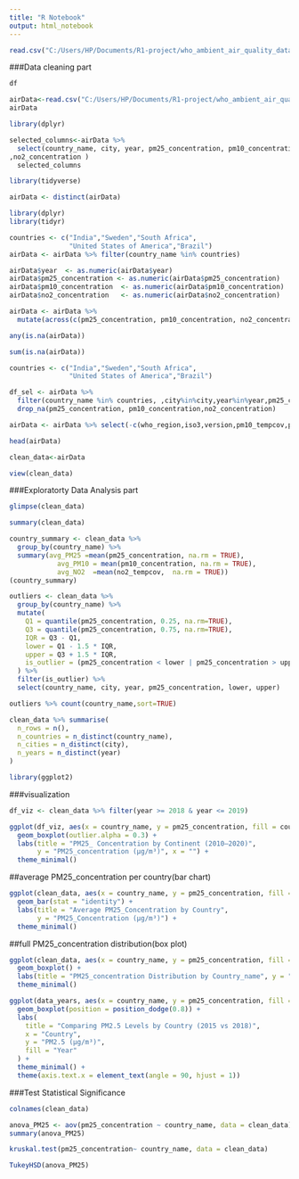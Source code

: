 ---
title: "R Notebook"
output: html_notebook
---

```{r}
read.csv("C:/Users/HP/Documents/R1-project/who_ambient_air_quality_database_version_2024_(v6.1) (3).csv")
```

###Data cleaning part

```{r}
df 
```


```{r}
airData<-read.csv("C:/Users/HP/Documents/R1-project/who_ambient_air_quality_database_version_2024_(v6.1) (3).csv")
airData
```

```{r}
library(dplyr)
```
```{r}
selected_columns<-airData %>%
  select(country_name, city, year, pm25_concentration, pm10_concentration
,no2_concentration )
  selected_columns
```

```{r}
library(tidyverse)

```
```{r}
airData <- distinct(airData)

```

```{r}
library(dplyr)
library(tidyr)
```

```{r}

countries <- c("India","Sweden","South Africa",
               "United States of America","Brazil")
airData <- airData %>% filter(country_name %in% countries)
```

```{r}
airData$year  <- as.numeric(airData$year)
airData$pm25_concentration <- as.numeric(airData$pm25_concentration)
airData$pm10_concentration  <- as.numeric(airData$pm10_concentration)
airData$no2_concentration   <- as.numeric(airData$no2_concentration)
```
```{r}
airData <- airData %>%
  mutate(across(c(pm25_concentration, pm10_concentration, no2_concentration), ~ ifelse(. <= 0, NA, .)))

```
```{r}
any(is.na(airData))
```

```{r}
sum(is.na(airData))
```

```{r}

countries <- c("India","Sweden","South Africa",
               "United States of America","Brazil")

df_sel <- airData %>%
  filter(country_name %in% countries, ,city%in%city,year%in%year,pm25_concentration%in%pm25_concentration,pm10_concentration%in%no2_concentration) %>%
  drop_na(pm25_concentration, pm10_concentration,no2_concentration)
```

```{r}
airData <- airData %>% select(-c(who_region,iso3,version,pm10_tempcov,pm25_tempcov,no2_tempcov,type_of_stations,reference,web_link,population,population_source,latitude,longitude,who_ms))
```
```{r}
head(airData)
```
```{r}
clean_data<-airData
```


```{r}
view(clean_data)
```

###Exploratorty Data Analysis part

```{r}
glimpse(clean_data)
```
```{r}
summary(clean_data)
```
```{r}
country_summary <- clean_data %>%
  group_by(country_name) %>%
  summary(avg_PM25 =mean(pm25_concentration, na.rm = TRUE),
            avg_PM10 = mean(pm10_concentration, na.rm = TRUE),
            avg_NO2  =mean(no2_tempcov,  na.rm = TRUE))
(country_summary)
```

```{r}
outliers <- clean_data %>%
  group_by(country_name) %>%
  mutate(
    Q1 = quantile(pm25_concentration, 0.25, na.rm=TRUE),
    Q3 = quantile(pm25_concentration, 0.75, na.rm=TRUE),
    IQR = Q3 - Q1,
    lower = Q1 - 1.5 * IQR,
    upper = Q3 + 1.5 * IQR,
    is_outlier = (pm25_concentration < lower | pm25_concentration > upper)
  ) %>%
  filter(is_outlier) %>%
  select(country_name, city, year, pm25_concentration, lower, upper)

outliers %>% count(country_name,sort=TRUE)
```



```{r}
clean_data %>% summarise(
  n_rows = n(),
  n_countries = n_distinct(country_name),
  n_cities = n_distinct(city),
  n_years = n_distinct(year)
)
```




```{r}
library(ggplot2)
```

###visualization


```{r}
df_viz <- clean_data %>% filter(year >= 2018 & year <= 2019)
```
```{r}
ggplot(df_viz, aes(x = country_name, y = pm25_concentration, fill = country_name)) +
  geom_boxplot(outlier.alpha = 0.3) +
  labs(title = "PM25_ Concentration by Continent (2010–2020)",
       y = "PM25_concentration (µg/m³)", x = "") +
  theme_minimal()
```




##average PM25_concentration per country(bar chart)

```{r}
ggplot(clean_data, aes(x = country_name, y = pm25_concentration, fill = country_name)) +
  geom_bar(stat = "identity") +
  labs(title = "Average PM25_Concentration by Country", 
       y = "PM25_Concentration (µg/m³)") +
  theme_minimal()
```

##full PM25_concentration distribution(box plot)

```{r}
ggplot(clean_data, aes(x = country_name, y = pm25_concentration, fill = country_name)) +
  geom_boxplot() +
  labs(title = "PM25_concentration Distribution by Country_name", y = "PM25_concentration (µg/m³)") +
  theme_minimal()
```

```{r}
ggplot(data_years, aes(x = country_name, y = pm25_concentration, fill = factor(year))) +
  geom_boxplot(position = position_dodge(0.8)) +
  labs(
    title = "Comparing PM2.5 Levels by Country (2015 vs 2018)",
    x = "Country",
    y = "PM2.5 (µg/m³)",
    fill = "Year"
  ) +
  theme_minimal() +
  theme(axis.text.x = element_text(angle = 90, hjust = 1))


```










###Test Statistical Significance 


```{r}
colnames(clean_data)
```

```{r}
anova_PM25 <- aov(pm25_concentration ~ country_name, data = clean_data)
summary(anova_PM25)

```
```{r}
kruskal.test(pm25_concentration~ country_name, data = clean_data)

```
```{r}
TukeyHSD(anova_PM25)     


```

